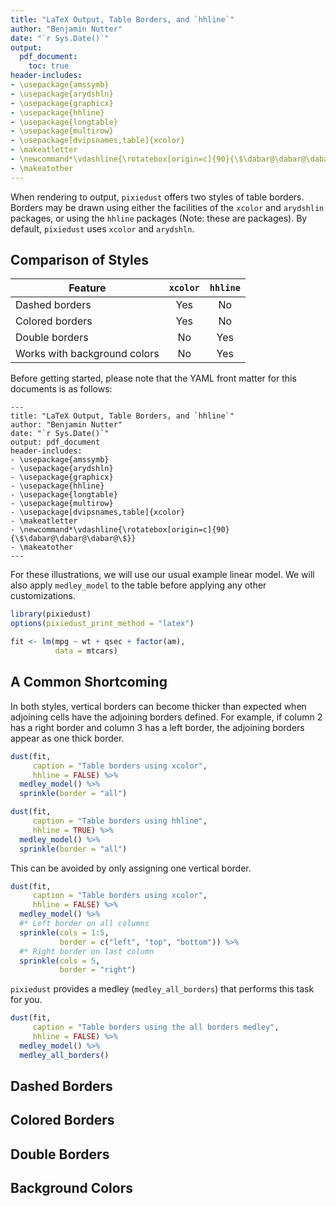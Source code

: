 ```yaml
---
title: "LaTeX Output, Table Borders, and `hhline`"
author: "Benjamin Nutter"
date: "`r Sys.Date()`"
output: 
  pdf_document:
    toc: true
header-includes: 
- \usepackage{amssymb} 
- \usepackage{arydshln} 
- \usepackage{graphicx} 
- \usepackage{hhline} 
- \usepackage{longtable} 
- \usepackage{multirow} 
- \usepackage[dvipsnames,table]{xcolor} 
- \makeatletter 
- \newcommand*\vdashline{\rotatebox[origin=c]{90}{\$\dabar@\dabar@\dabar@\$}} 
- \makeatother
---
```


When rendering to \LaTeX output, `pixiedust` offers two styles of table borders.  Borders may be drawn using either the facilities of the `xcolor` and `arydshlin` packages, or using the `hhline` packages (Note: these are \LaTeX packages).  By default, `pixiedust` uses `xcolor` and `arydshln`.

## Comparison of Styles

| Feature                      | `xcolor` | `hhline` |
|------------------------------|:--------:|:--------:|   
| Dashed borders               | Yes      | No       | 
| Colored borders              | Yes      | No       | 
| Double borders               | No       | Yes      |
| Works with background colors | No       | Yes      |

Before getting started, please note that the YAML front matter for this documents is as follows:

```
---
title: "LaTeX Output, Table Borders, and `hhline`"
author: "Benjamin Nutter"
date: "`r Sys.Date()`"
output: pdf_document
header-includes: 
- \usepackage{amssymb} 
- \usepackage{arydshln} 
- \usepackage{graphicx} 
- \usepackage{hhline} 
- \usepackage{longtable} 
- \usepackage{multirow} 
- \usepackage[dvipsnames,table]{xcolor} 
- \makeatletter 
- \newcommand*\vdashline{\rotatebox[origin=c]{90}{\$\dabar@\dabar@\dabar@\$}} 
- \makeatother
---
```

For these illustrations, we will use our usual example linear model.  We will also apply `medley_model` to the table before applying any other customizations.

```r
library(pixiedust)
options(pixiedust_print_method = "latex")

fit <- lm(mpg ~ wt + qsec + factor(am),
          data = mtcars)
```

## A Common Shortcoming

In both styles, vertical borders can become thicker than expected when adjoining cells have the adjoining borders defined.  For example, if column 2 has a right border and column 3 has a left border, the adjoining borders appear as one thick border.

```r
dust(fit,
     caption = "Table borders using xcolor",
     hhline = FALSE) %>%
  medley_model() %>%
  sprinkle(border = "all")

dust(fit, 
     caption = "Table borders using hhline",
     hhline = TRUE) %>%
  medley_model() %>%
  sprinkle(border = "all")
```

This can be avoided by only assigning one vertical border.

```r
dust(fit,
     caption = "Table borders using xcolor",
     hhline = FALSE) %>%
  medley_model() %>%
  #* Left border on all columns
  sprinkle(cols = 1:5, 
           border = c("left", "top", "bottom")) %>%
  #* Right border on last column
  sprinkle(cols = 5,
           border = "right")
```

`pixiedust` provides a medley (`medley_all_borders`) that performs this task for you.


```r
dust(fit,
     caption = "Table borders using the all borders medley",
     hhline = FALSE) %>%
  medley_model() %>%
  medley_all_borders()
```


## Dashed Borders

## Colored Borders

## Double Borders

## Background Colors